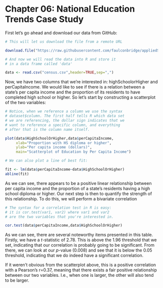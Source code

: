 Chapter 06: National Education Trends Case Study
========================================================

First let's go ahead and download our data from GitHub:

```r
# This will let us download the file from a remote URL

download.file("https://raw.githubusercontent.com/faulconbridge/appliedStats/gh-pages/part1/data/ch06CaseStudy.csv","census.csv","wget",extra="--no-check-certificate")

# And now we will read the data into R and store it
# in a data frame called 'data'

data <- read.csv("census.csv",header=TRUE,sep=",")
```

Now, we have two columns that we're interested in: highSchoolorHigher and perCapitaIncome. We would like to see if there is a relation between a state's per capita income and the proportion of its residents to have completed high school or higher. So let's start by constructing a scatterplot of the two variables:

```r
# Notice, when we reference a column we use the syntax
# dataset$column. The first half tells R which data set
# we are referencing, the dollar sign indicates that we
# want to reference a specific column, and everything
# after that is the column name itself.

plot(data$HighSchoolOrHigher,data$perCapitaIncome,
     xlab="Proportion with HS diploma or higher",
     ylab="Per capita income (dollars)",
     main="Scatterplot of Education by Per Capita Income")

# We can also plot a line of best fit:

fit <- lm(data$perCapitaIncome~data$HighSchoolOrHigher)
abline(fit)
```

As we can see, there appears to be a positive linear relationship between per capita income and the proportion of a state's residents having a high school diploma or higher. Our next step is then to quantify the strength of this relationship. To do this, we will perform a bivariate correlation

```r
# The syntax for a correlation test in R is easy:
# it is cor.test(var1, var2) where var1 and var2
# are the two variables that you're interested in.

cor.test(data$perCapitaIncome,data$HighSchoolOrHigher)
```

As we can see, there are several noteworthy items presented in this table. Firstly, we have a <em>t</em>-statistic of 2.78. This is above the 1.96 threshold that we set, indicating that our correlation is probably going to be significant. From there, we can look at our <em>p</em>-value (0.008) and see that it is below the 0.05 threshold, indicating that we do indeed have a significant correlation.

If it weren't obvious from the scatterplot above, this is a positive correlation with a Pearson's r=0.37, meaning that there exists a fair positive relationship between our two variables. I.e., when one is larger, the other will also tend to be larger.